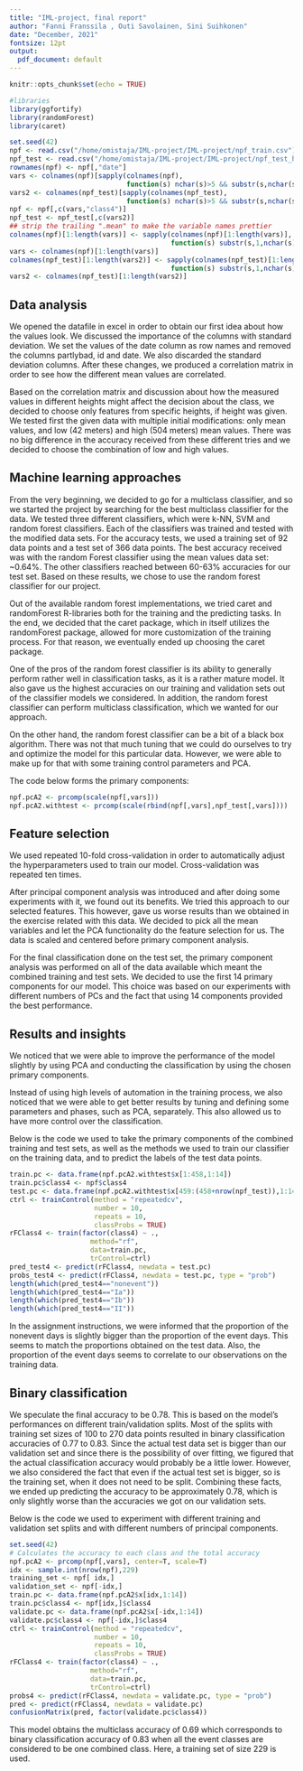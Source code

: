 ```yaml
---
title: "IML-project, final report"
author: "Fanni Franssila , Outi Savolainen, Sini Suihkonen"
date: "December, 2021"
fontsize: 12pt
output:
  pdf_document: default
---
```


```r
knitr::opts_chunk$set(echo = TRUE)
```

\newpage 

```r
#libraries
library(ggfortify)
library(randomForest)
library(caret)
```

```r
set.seed(42)
npf <- read.csv("/home/omistaja/IML-project/IML-project/npf_train.csv")
npf_test <- read.csv("/home/omistaja/IML-project/IML-project/npf_test_hidden.csv")
rownames(npf) <- npf[,"date"]
vars <- colnames(npf)[sapply(colnames(npf),
                             function(s) nchar(s)>5 && substr(s,nchar(s)-4,nchar(s))==".mean")]
vars2 <- colnames(npf_test)[sapply(colnames(npf_test),
                             function(s) nchar(s)>5 && substr(s,nchar(s)-4,nchar(s))==".mean")]
npf <- npf[,c(vars,"class4")]
npf_test <- npf_test[,c(vars2)]
## strip the trailing ".mean" to make the variable names prettier
colnames(npf)[1:length(vars)] <- sapply(colnames(npf)[1:length(vars)],
                                        function(s) substr(s,1,nchar(s)-5))
vars <- colnames(npf)[1:length(vars)]
colnames(npf_test)[1:length(vars2)] <- sapply(colnames(npf_test)[1:length(vars2)],
                                        function(s) substr(s,1,nchar(s)-5))
vars2 <- colnames(npf_test)[1:length(vars2)]

```

## Data analysis

We opened the datafile in excel in order to obtain our first idea about how the values look. We discussed the importance of the columns with standard deviation. We set the values of the date column as row names and removed the columns partlybad, id and date. We also discarded the standard deviation columns. After these changes, we produced a correlation matrix in order to see how the different mean values are correlated. 

Based on the correlation matrix and discussion about how the measured values in different heights might affect the decision about the class,  we decided to choose only features from specific heights, if height was given. We tested first the given data with multiple initial modifications: only mean values, and low (42 meters) and high (504 meters) mean values. There was no big difference in the accuracy received from these different tries and we decided to choose the combination of low and high values. 



## Machine learning approaches

From the very beginning, we decided to go for a multiclass classifier, and so we started the project by searching for the best multiclass classifier for the data. We tested three different classifiers, which were k-NN, SVM and random forest classifiers. Each of the classifiers was trained and tested with the modified data sets. For the accuracy tests, we used a training set of 92 data points and a test set of 366 data points. The best accuracy received was with the random Forest classifier using the mean values data set: ~0.64%. The other classifiers reached between 60-63% accuracies for our test set. Based on these results, we chose to use the random forest classifier for our project.

Out of the available random forest implementations, we tried caret and randomForest R-libraries both for the training and the predicting tasks. In the end, we decided that the caret package, which in itself utilizes the randomForest package, allowed for more customization of the training process. For that reason, we eventually ended up choosing the caret package.

One of the pros of the random forest classifier is its ability to generally perform rather well in classification tasks, as it is a rather mature model. It also gave us the highest accuracies on our training and validation sets out of the classifier models we considered. In addition, the random forest classifier can perform multiclass classification, which we wanted for our approach.

On the other hand, the random forest classifier can be a bit of a black box algorithm. There was not that much tuning that we could do ourselves to try and optimize the model for this particular data. However, we were able to make up for that with some training control parameters and PCA.

The code below forms the primary components:


```r

npf.pcA2 <- prcomp(scale(npf[,vars]))
npf.pcA2.withtest <- prcomp(scale(rbind(npf[,vars],npf_test[,vars])))

```

## Feature selection

We used repeated 10-fold cross-validation in order to automatically adjust the hyperparameters used to train our model. Cross-validation was repeated ten times. 

After principal component analysis was introduced and after doing some experiments with it, we found out its benefits. We tried this approach to our selected features. This however, gave us worse results than we obtained in the exercise related with this data. We decided to pick all the mean variables and let the PCA functionality do the feature selection for us. The data is scaled and centered before primary component analysis. 

For the final classification done on the test set, the primary component analysis was performed on all of the data available which meant the combined training and test sets. We decided to use the first 14 primary components for our model. This choice was based on our experiments with different numbers of PCs and the fact that using 14 components provided the best performance.


## Results and insights

We noticed that we were able to improve the performance of the model slightly by using PCA and conducting the classification by using the chosen primary components.

Instead of using high levels of automation in the training process, we also noticed that we were able to get better results by tuning and defining some parameters and phases, such as PCA, separately. This also allowed us to have more control over the classification.

Below is the code we used to take the primary components of the combined training and test sets, as well as the methods we used to train our classifier on the training data, and to predict the labels of the test data points.

```r

train.pc <- data.frame(npf.pcA2.withtest$x[1:458,1:14])
train.pc$class4 <- npf$class4
test.pc <- data.frame(npf.pcA2.withtest$x[459:(458+nrow(npf_test)),1:14])
ctrl <- trainControl(method = "repeatedcv",
                     number = 10,
                     repeats = 10,
                     classProbs = TRUE)
rFClass4 <- train(factor(class4) ~ .,
                    method="rf",
                    data=train.pc,
                    trControl=ctrl)
pred_test4 <- predict(rFClass4, newdata = test.pc)
probs_test4 <- predict(rFClass4, newdata = test.pc, type = "prob")
length(which(pred_test4=="nonevent"))
length(which(pred_test4=="Ia"))
length(which(pred_test4=="Ib"))
length(which(pred_test4=="II"))

```

In the assignment instructions, we were informed that the proportion of the nonevent days is slightly bigger than the proportion of the event days. This seems to match the proportions obtained on the test data. Also, the proportion of the event days seems to correlate to our observations on the training data.


## Binary classification

We speculate the final accuracy to be 0.78. This is based on the model’s performances on different train/validation splits. Most of the splits with training set sizes of 100 to 270 data points resulted in binary classification accuracies of 0.77 to 0.83. Since the actual test data set is bigger than our validation set and since there is the possibility of over fitting, we figured that the actual classification accuracy would probably be a little lower. However, we also  considered the fact that even if the actual test set is bigger, so is the training set, when it does not need to be split. Combining these facts, we ended up predicting the accuracy to be approximately 0.78, which is only slightly worse than the accuracies we got on our validation sets.

Below is the code we used to experiment with different training and validation set splits and with different numbers of principal components.


```r

set.seed(42)
# Calculates the accuracy to each class and the total accuracy
npf.pcA2 <- prcomp(npf[,vars], center=T, scale=T)
idx <- sample.int(nrow(npf),229)
training_set <- npf[ idx,]
validation_set <- npf[-idx,]
train.pc <- data.frame(npf.pcA2$x[idx,1:14])
train.pc$class4 <- npf[idx,]$class4
validate.pc <- data.frame(npf.pcA2$x[-idx,1:14])
validate.pc$class4 <- npf[-idx,]$class4
ctrl <- trainControl(method = "repeatedcv",
                     number = 10,
                     repeats = 10,
                     classProbs = TRUE)
rFClass4 <- train(factor(class4) ~ .,
                    method="rf",
                    data=train.pc,
                    trControl=ctrl)
probs4 <- predict(rFClass4, newdata = validate.pc, type = "prob")
pred <- predict(rFClass4, newdata = validate.pc)
confusionMatrix(pred, factor(validate.pc$class4))

```

This model obtains the multiclass accuracy of 0.69 which corresponds to binary classification accuracy of 0.83 when all the event classes are considered to be one combined class. Here, a training set of size 229 is used.
